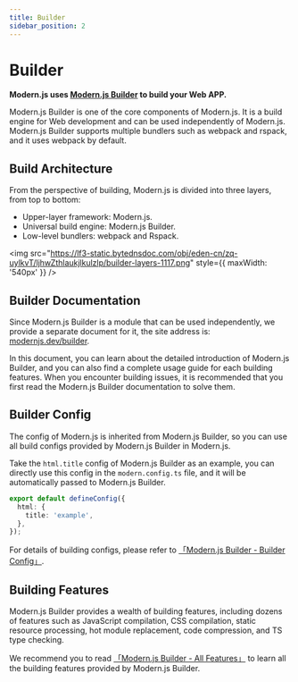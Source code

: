 ```yaml
---
title: Builder
sidebar_position: 2
---
```

# Builder

**Modern.js uses [Modern.js Builder](https://modernjs.dev/builder) to build your Web APP.**

Modern.js Builder is one of the core components of Modern.js. It is a build engine for Web development and can be used independently of Modern.js. Modern.js Builder supports multiple bundlers such as webpack and rspack, and it uses webpack by default.

## Build Architecture

From the perspective of building, Modern.js is divided into three layers, from top to bottom:

- Upper-layer framework: Modern.js.
- Universal build engine: Modern.js Builder.
- Low-level bundlers: webpack and Rspack.

<img src="https://lf3-static.bytednsdoc.com/obj/eden-cn/zq-uylkvT/ljhwZthlaukjlkulzlp/builder-layers-1117.png" style={{ maxWidth: '540px' }} />

## Builder Documentation

Since Modern.js Builder is a module that can be used independently, we provide a separate document for it, the site address is: [modernjs.dev/builder](https://modernjs.dev/builder).

In this document, you can learn about the detailed introduction of Modern.js Builder, and you can also find a complete usage guide for each building features. When you encounter building issues, it is recommended that you first read the Modern.js Builder documentation to solve them.

## Builder Config

The config of Modern.js is inherited from Modern.js Builder, so you can use all build configs provided by Modern.js Builder in Modern.js.

Take the `html.title` config of Modern.js Builder as an example, you can directly use this config in the `modern.config.ts` file, and it will be automatically passed to Modern.js Builder.

```ts title="modern.config.js"
export default defineConfig({
  html: {
    title: 'example',
  },
});
```

For details of building configs, please refer to [「Modern.js Builder - Builder Config」](https://modernjs.dev/builder/en/guide/basic/builder-config.html).

## Building Features

Modern.js Builder provides a wealth of building features, including dozens of features such as JavaScript compilation, CSS compilation, static resource processing, hot module replacement, code compression, and TS type checking.

We recommend you to read [「Modern.js Builder - All Features」](https://modernjs.dev/builder/en/guide/features.html) to learn all the building features provided by Modern.js Builder.
